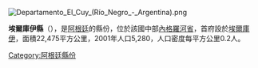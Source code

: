 [[Image:Departamento_El_Cuy_(Río_Negro_-_Argentina).png|right]]
{{Coord|39|55|38|S|68|20|43|W|display=title}}

'''埃爾庫伊縣'''（{{lang-es|Departamento El Cuy}}），是[[阿根廷|阿根廷]]的縣份，位於該國中部[[內格羅河省_(阿根廷)|內格羅河省]]，首府設於[[埃爾庫伊|埃爾庫伊]]，面積22,475平方公里，2001年人口5,280，人口密度每平方公里0.2人。

{{Argentina-geo-stub}}
[[Category:阿根廷縣份|Category:阿根廷縣份]]